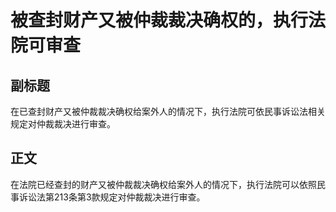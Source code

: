 # 被查封财产又被仲裁裁决确权的，执行法院可审查
## 副标题
在已查封财产又被仲裁裁决确权给案外人的情况下，执行法院可依民事诉讼法相关规定对仲裁裁决进行审查。
## 正文
在法院已经查封的财产又被仲裁裁决确权给案外人的情况下，执行法院可以依照民事诉讼法第213条第3款规定对仲裁裁决进行审查。